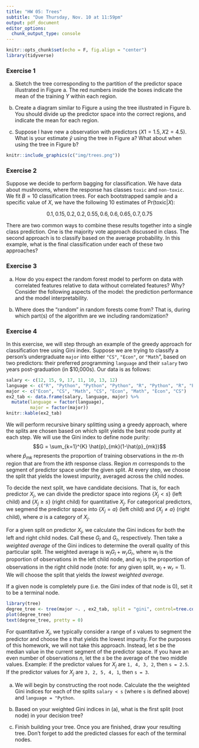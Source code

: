 ```yaml
---
title: "HW 05: Trees"
subtitle: "Due Thursday, Nov. 10 at 11:59pm"
output: pdf_document
editor_options: 
  chunk_output_type: console
---
```


```r
knitr::opts_chunk$set(echo = F, fig.align = "center")
library(tidyverse)
```

### Exercise 1
a) Sketch the tree corresponding to the partition of the predictor space illustrated in Figure a. The red numbers inside the boxes indicate the mean of the training $Y$ within each region.

b) Create a diagram similar to Figure a using the tree illustrated in Figure b. You should divide up the predictor space into the correct regions, and indicate the mean for each region.

c) Suppose I have new a observation with predictors $(X1 = 1.5, X2 = 4.5)$. What is your estimate $\hat{y}$ using the tree in Figure a? What about when using the tree in Figure b? 


```r
knitr::include_graphics(c("img/trees.png"))
```


### Exercise 2

Suppose we decide to perform bagging for classification. We have data about mushrooms, where the response has classes `toxic` and `non-toxic`. We fit $B = 10$ classification trees. For each bootstrapped sample and a specific value of $X$, we have the following 10 estimates of $\text{Pr}(\text{toxic} | X)$:

$$0.1,0.15,0.2,0.2,0.55,0.6,0.6,0.65,0.7, 0.75$$

There are two common ways to combine these results together into a single class prediction. One is the majority vote approach discussed in class. The second approach is to classify based on the average probability. In this example, what is the final classification under each of these two approaches?

### Exercise 3

a) How do you expect the random forest model to perform on data with correlated features relative to data without correlated features? Why? Consider the following aspects of the model: the prediction performance and the model interpretability.

b) Where does the "random" in random forests come from? That is, during which part(s) of the algorithm are we including randomization?

### Exercise 4

In this exercise, we will step through an example of the greedy approach for classification tree using Gini index. Suppose we are trying to classify a person's undergraduate `major` into either `"CS"`, `"Econ"`, or `"Math`", based on two predictors: their preferred programming `language` and their `salary` two years post-graduation (in $10,000s). Our data is as follows:

```r
salary <- c(12, 15, 9, 17, 11, 10, 13, 12)
language <- c("R", "Python", "Python", "Python", "R", "Python", "R", "Python")
major <- c("Econ", "CS", "Math", "CS", "Econ", "Math", "Econ", "CS")
ex2_tab <- data.frame(salary, language, major) %>%
  mutate(language = factor(language),
         major = factor(major))
knitr::kable(ex2_tab)
```

We will perform recursive binary splitting using a greedy approach, where the splits are chosen based on which split yields the best node purity at each step. We will use the Gini index to define node purity:
$$G = \sum_{k=1}^{K} \hat{p}_{mk}(1-\hat{p}_{mk})$$
where $\hat{p}_{mk}$ represents the proportion of training observations in the $m$-th region that are from the $k$th response class. Region $m$ corresponds to the segment of predictor space under the given split. At every step, we choose the split that yields the lowest impurity, averaged across the child nodes. 

To decide the next split, we have candidate decisions. That is, for each predictor $X_{j}$, we can divide the predictor space into regions $\{X_{j} < s\}$ (left child) and $\{X_{j} \geq s\}$ (right child) for quantitative $X_{j}$. For categorical predictors,  we segmend the predictor space into $\{X_{j} = a\}$ (left child) and  $\{X_{j} \neq a \}$ (right child), where $a$ is a category of $X_{j}$. 

For a given split on predictor $X_{j}$, we calculate the Gini indices for both the left and right child nodes. Call these $G_{l}$ and $G_{r}$, respectively. Then take a *weighted average* of the Gini indices to determine the overall quality of this particular split. The weighted average is $w_{l}G_{l} + w_{r} G_{r}$, where $w_{l}$ is the proportion of observations in the left child node, and $w_{l}$ is the proportion of observations in the right child node (note: for any given split, $w_{l} + w_{r} = 1$). We will choose the split that yields the *lowest weighted average.*

If a given node is completely pure (i.e. the Gini index of that node is 0), set it to be a terminal node.

```r
library(tree)
degree_tree <- tree(major ~. , ex2_tab, split = "gini", control=tree.control(nobs = 8, minsize = 3))
plot(degree_tree)
text(degree_tree, pretty = 0)
```

For quantitative $X_{j}$, we typically consider a range of $s$ values to segment the predictor and choose the $s$ that yields the lowest impurity. For the purposes of this homework, we will not take this approach. Instead, let $s$ be the median value in the current segment of the predictor space. If you have an even number of observations $n$, let the $s$ be the average of the two middle values. Example: if the predictor values for $X_{j}$ are `1, 4, 3, 2`, then `s = 2.5`. If the predictor values for $X_{j}$ are  `3, 2, 5, 4, 1`, then `s = 3`.

a) We will begin by constructing the root node. Calculate the the weighted Gini indices for each of the splits `salary < s` (where `s` is defined above) and `language = "Python`. 

b) Based on your weighted Gini indices in (a), what is the first split (root node) in your decision tree?

c) Finish building your tree. Once you are finished, draw your resulting tree. Don't forget to add the predicted classes for each of the terminal nodes.



